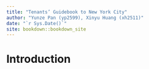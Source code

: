 ```yaml
--- 
title: "Tenants’ Guidebook to New York City"
author: "Yunze Pan (yp2599), Xinyu Huang (xh2511)"
date: "`r Sys.Date()`"
site: bookdown::bookdown_site
---
```


# Introduction

